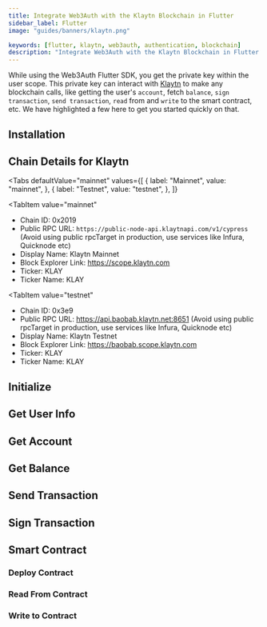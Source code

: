 ```yaml
---
title: Integrate Web3Auth with the Klaytn Blockchain in Flutter
sidebar_label: Flutter
image: "guides/banners/klaytn.png"

keywords: [flutter, klaytn, web3auth, authentication, blockchain]
description: "Integrate Web3Auth with the Klaytn Blockchain in Flutter | Documentation - Web3Auth"
---
```



<SEO
  title="Integrate Web3Auth with the Klaytn Blockchain in Flutter"
  description="Integrate Web3Auth with the Klaytn Blockchain in Flutter | Documentation - Web3Auth"
  image="https://web3auth.io/docs/guides/banners/klaytn.png"
  slug="/connect-blockchain/evm/klaytn/flutter"
/>

While using the Web3Auth Flutter SDK, you get the private key within the user scope. This private
key can interact with [Klaytn](https://klaytn.foundation) to make any blockchain calls, like getting
the user's `account`, fetch `balance`, `sign transaction`, `send transaction`, `read` from and
`write` to the smart contract, etc. We have highlighted a few here to get you started quickly on
that.

## Installation

<InstallationSnippet />

## Chain Details for Klaytn

<Tabs
 defaultValue="mainnet"
  values={[
    { label: "Mainnet", value: "mainnet", },
    { label: "Testnet", value: "testnet", },
  ]}
>
<TabItem
  value="mainnet"
>

- Chain ID: 0x2019
- Public RPC URL: `https://public-node-api.klaytnapi.com/v1/cypress` (Avoid using public rpcTarget
  in production, use services like Infura, Quicknode etc)
- Display Name: Klaytn Mainnet
- Block Explorer Link: https://scope.klaytn.com
- Ticker: KLAY
- Ticker Name: KLAY

</TabItem>

<TabItem
  value="testnet"
>

- Chain ID: 0x3e9
- Public RPC URL: https://api.baobab.klaytn.net:8651 (Avoid using public rpcTarget in production,
  use services like Infura, Quicknode etc)
- Display Name: Klaytn Testnet
- Block Explorer Link: https://baobab.scope.klaytn.com
- Ticker: KLAY
- Ticker Name: KLAY

</TabItem>
</Tabs>

## Initialize

<InitialisationSnippet />

## Get User Info

<UserInfoSnippet />

## Get Account

<GetAccountSnippet />

## Get Balance

<GetBalanceSnippet />

## Send Transaction

<SendTransactionSnippet />

## Sign Transaction

<SignTransactionSnippet />

## Smart Contract

<TestContractSnippet />

### Deploy Contract

<DeployContractSnippet />

### Read From Contract

<ReadContractSnippet />

### Write to Contract

<WriteContractSnippet />
